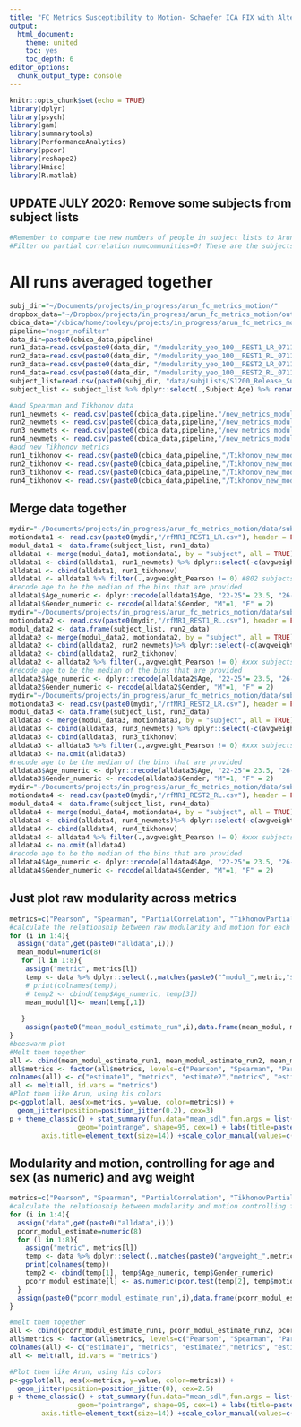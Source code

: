 ```yaml
---
title: "FC Metrics Susceptibility to Motion- Schaefer ICA FIX with Alternative Pipelines"
output:
  html_document:
    theme: united
    toc: yes
    toc_depth: 6
editor_options: 
  chunk_output_type: console
---
```


```r
knitr::opts_chunk$set(echo = TRUE)
library(dplyr)
library(psych)
library(gam)
library(summarytools)
library(PerformanceAnalytics)
library(ppcor)
library(reshape2)
library(Hmisc)
library(R.matlab)
```

## UPDATE JULY 2020: Remove some subjects from subject lists
```r
#Remember to compare the new numbers of people in subject lists to Arun's
#Filter on partial correlation numcommunities=0! These are the subjects who should be included as of now. 
```

# All runs averaged together
```r
subj_dir="~/Documents/projects/in_progress/arun_fc_metrics_motion/"
dropbox_data="~/Dropbox/projects/in_progress/arun_fc_metrics_motion/output/data/Schaefer100_ICA_FIX/"
cbica_data="/cbica/home/tooleyu/projects/in_progress/arun_fc_metrics_motion/output/Schaefer_100_ICA_FIX/"
pipeline="nogsr_nofilter"
data_dir=paste0(cbica_data,pipeline)
run1_data=read.csv(paste0(data_dir, "/modularity_yeo_100__REST1_LR_071120.csv"))
run2_data=read.csv(paste0(data_dir, "/modularity_yeo_100__REST1_RL_071120.csv"))
run3_data=read.csv(paste0(data_dir, "/modularity_yeo_100__REST2_LR_071120.csv"))
run4_data=read.csv(paste0(data_dir, "/modularity_yeo_100__REST2_RL_071120.csv"))
subject_list=read.csv(paste0(subj_dir, "data/subjLists/S1200_Release_Subjects_Demographics.csv"))
subject_list <- subject_list %>% dplyr::select(.,Subject:Age) %>% rename(., subject=Subject)

#add Spearman and Tikhonov data
run1_newmets <- read.csv(paste0(cbica_data,pipeline,"/new_metrics_modularity_schaefer__REST1_LR_020221.csv")) 
run2_newmets <- read.csv(paste0(cbica_data,pipeline,"/new_metrics_modularity_schaefer__REST1_RL_020221.csv")) 
run3_newmets <- read.csv(paste0(cbica_data,pipeline,"/new_metrics_modularity_schaefer__REST2_LR_020221.csv")) 
run4_newmets <- read.csv(paste0(cbica_data,pipeline,"/new_metrics_modularity_schaefer__REST2_RL_020221.csv")) 
#add new Tikhonov metrics
run1_tikhonov <- read.csv(paste0(cbica_data,pipeline,"/Tikhonov_new_modularity_schaefer__REST1_LR_061521.csv")) 
run2_tikhonov <- read.csv(paste0(cbica_data,pipeline,"/Tikhonov_new_modularity_schaefer__REST1_RL_061521.csv")) 
run3_tikhonov <- read.csv(paste0(cbica_data,pipeline,"/Tikhonov_new_modularity_schaefer__REST2_LR_061521.csv")) 
run4_tikhonov <- read.csv(paste0(cbica_data,pipeline,"/Tikhonov_new_modularity_schaefer__REST2_RL_061521.csv")) 
```

## Merge data together

```r
mydir="~/Documents/projects/in_progress/arun_fc_metrics_motion/data/subjData/Motion_S1200/rfMRI_REST1_LR/"
motiondata1 <- read.csv(paste0(mydir,"/rfMRI_REST1_LR.csv"), header = FALSE, col.names = c("subject", "motion"))
modul_data1 <- data.frame(subject_list, run1_data)
alldata1 <- merge(modul_data1, motiondata1, by = "subject", all = TRUE)
alldata1 <- cbind(alldata1, run1_newmets) %>% dplyr::select(-c(avgweight_TikhonovPartialCorrelation,modul_TikhonovPartialCorrelation))
alldata1 <- cbind(alldata1, run1_tikhonov)
alldata1 <- alldata1 %>% filter(.,avgweight_Pearson != 0) #802 subjects -> 778 subjects
#recode age to be the median of the bins that are provided
alldata1$Age_numeric <- dplyr::recode(alldata1$Age, "22-25"= 23.5, "26-30"=28, "31-35"=33, "36+"=36)
alldata1$Gender_numeric <- recode(alldata1$Gender, "M"=1, "F" = 2)
mydir="~/Documents/projects/in_progress/arun_fc_metrics_motion/data/subjData/Motion_S1200/rfMRI_REST1_RL/"
motiondata2 <- read.csv(paste0(mydir,"/rfMRI_REST1_RL.csv"), header = FALSE, col.names = c("subject", "motion"))
modul_data2 <- data.frame(subject_list, run2_data)
alldata2 <- merge(modul_data2, motiondata2, by = "subject", all = TRUE)
alldata2 <- cbind(alldata2, run2_newmets)%>% dplyr::select(-c(avgweight_TikhonovPartialCorrelation,modul_TikhonovPartialCorrelation))
alldata2 <- cbind(alldata2, run2_tikhonov)
alldata2 <- alldata2 %>% filter(.,avgweight_Pearson != 0) #xxx subjects -> 800 subjects
#recode age to be the median of the bins that are provided
alldata2$Age_numeric <- dplyr::recode(alldata2$Age, "22-25"= 23.5, "26-30"=28, "31-35"=33, "36+"=36)
alldata2$Gender_numeric <- recode(alldata2$Gender, "M"=1, "F" = 2)
mydir="~/Documents/projects/in_progress/arun_fc_metrics_motion/data/subjData/Motion_S1200/rfMRI_REST2_LR/"
motiondata3 <- read.csv(paste0(mydir,"/rfMRI_REST2_LR.csv"), header = FALSE, col.names = c("subject", "motion"))
modul_data3 <- data.frame(subject_list, run3_data)
alldata3 <- merge(modul_data3, motiondata3, by = "subject", all = TRUE)
alldata3 <- cbind(alldata3, run3_newmets) %>% dplyr::select(-c(avgweight_TikhonovPartialCorrelation,modul_TikhonovPartialCorrelation))
alldata3 <- cbind(alldata3, run3_tikhonov)
alldata3 <- alldata3 %>% filter(.,avgweight_Pearson != 0) #xxx subjects -> 776 subjects
alldata3 <- na.omit(alldata3)
#recode age to be the median of the bins that are provided
alldata3$Age_numeric <- dplyr::recode(alldata3$Age, "22-25"= 23.5, "26-30"=28, "31-35"=33, "36+"=36)
alldata3$Gender_numeric <- recode(alldata3$Gender, "M"=1, "F" = 2)
mydir="~/Documents/projects/in_progress/arun_fc_metrics_motion/data/subjData/Motion_S1200/rfMRI_REST2_RL/"
motiondata4 <- read.csv(paste0(mydir,"/rfMRI_REST2_RL.csv"), header = FALSE, col.names = c("subject", "motion"))
modul_data4 <- data.frame(subject_list, run4_data)
alldata4 <- merge(modul_data4, motiondata4, by = "subject", all = TRUE)
alldata4 <- cbind(alldata4, run4_newmets)%>% dplyr::select(-c(avgweight_TikhonovPartialCorrelation,modul_TikhonovPartialCorrelation))
alldata4 <- cbind(alldata4, run4_tikhonov)
alldata4 <- alldata4 %>% filter(.,avgweight_Pearson != 0) #xxx subjects -> 763 subjects
alldata4 <- na.omit(alldata4)
#recode age to be the median of the bins that are provided
alldata4$Age_numeric <- dplyr::recode(alldata4$Age, "22-25"= 23.5, "26-30"=28, "31-35"=33, "36+"=36)
alldata4$Gender_numeric <- recode(alldata4$Gender, "M"=1, "F" = 2)
```

## Just plot raw modularity across metrics

```r
metrics=c("Pearson", "Spearman", "PartialCorrelation", "TikhonovPartialCorrelation", "Coherence", "WaveletCoherence", "MutualInformation","MutualInformationTime")
#calculate the relationship between raw modularity and motion for each of the 4 runs
for (i in 1:4){
  assign("data",get(paste0("alldata",i)))
  mean_modul=numeric(8)
   for (l in 1:8){
    assign("metric", metrics[l])
    temp <- data %>% dplyr::select(.,matches(paste0("^modul_",metric,"$")))
    # print(colnames(temp))
    # temp2 <- cbind(temp$Age_numeric, temp[3])
    mean_modul[l]<- mean(temp[,1])
     
   }
    assign(paste0("mean_modul_estimate_run",i),data.frame(mean_modul, metrics))
}
#beeswarm plot
#Melt them together
all <- cbind(mean_modul_estimate_run1, mean_modul_estimate_run2, mean_modul_estimate_run3, mean_modul_estimate_run4)
all$metrics <- factor(all$metrics, levels=c("Pearson", "Spearman", "PartialCorrelation","TikhonovPartialCorrelation", "Coherence", "WaveletCoherence", "MutualInformation","MutualInformationTime"), labels=c("P", "S","PC", "TC", "C","WC", "MIF", "MIT") )
colnames(all) <- c("estimate1", "metrics", "estimate2","metrics", "estimate3", "metrics","estimate4", "metrics")
all <- melt(all, id.vars = "metrics")
#Plot them like Arun, using his colors
p<-ggplot(all, aes(x=metrics, y=value, color=metrics)) + 
  geom_jitter(position=position_jitter(0.2), cex=3)
p + theme_classic() + stat_summary(fun.data="mean_sdl",fun.args = list(mult = 1) ,
                 geom="pointrange", shape=95, cex=1) + labs(title=paste0("100-node Yeo parcellation ", pipeline),x="", y = "Modularity quality index (Q)")+ theme(plot.title = element_text(hjust = 0.5), legend.position = "none")+ theme(axis.text=element_text(size=14),
        axis.title=element_text(size=14)) +scale_color_manual(values=c("#0072BD", '#006432','#EB008B',"#D95319", "#EDB120", "#7E2F8E", "#77AC30", "#4DBEEE"))
```

## Modularity and motion, controlling for age and sex (as numeric) and avg weight
```r
metrics=c("Pearson", "Spearman", "PartialCorrelation", "TikhonovPartialCorrelation", "Coherence", "WaveletCoherence", "MutualInformation","MutualInformationTime")
#calculate the relationship between modularity and motion controlling for avg weight
for (i in 1:4){
  assign("data",get(paste0("alldata",i)))
  pcorr_modul_estimate=numeric(8)
  for (l in 1:8){
    assign("metric", metrics[l])
    temp <- data %>% dplyr::select(.,matches(paste0("avgweight_",metric,"$")),matches(paste0("modul_",metric,"$")),matches("motion"), matches("Age_numeric"),matches("Gender_numeric"))
    print(colnames(temp))
    temp2 <- cbind(temp[1], temp$Age_numeric, temp$Gender_numeric)
    pcorr_modul_estimate[l] <- as.numeric(pcor.test(temp[2], temp$motion, temp2, method = "pearson")$estimate)
  }
  assign(paste0("pcorr_modul_estimate_run",i),data.frame(pcorr_modul_estimate, metrics))
}

#melt them together
all <- cbind(pcorr_modul_estimate_run1, pcorr_modul_estimate_run2, pcorr_modul_estimate_run3, pcorr_modul_estimate_run4)
all$metrics <- factor(all$metrics, levels=c("Pearson", "Spearman", "PartialCorrelation","TikhonovPartialCorrelation", "Coherence", "WaveletCoherence", "MutualInformation","MutualInformationTime"), labels=c("P", "S","PC", "TC", "C","WC", "MIF", "MIT") )
colnames(all) <- c("estimate1", "metrics", "estimate2","metrics", "estimate3", "metrics","estimate4", "metrics")
all <- melt(all, id.vars = "metrics")

#Plot them like Arun, using his colors
p<-ggplot(all, aes(x=metrics, y=value, color=metrics)) + 
  geom_jitter(position=position_jitter(0), cex=2.5)
p + theme_classic() + stat_summary(fun.data="mean_sdl",fun.args = list(mult = 1) ,
                 geom="pointrange", shape=95, cex=1) + labs(title=paste0("100-node Yeo parcellation ", pipeline),x="", y = "Partial correlation of Q with motion")+ theme(plot.title = element_text(hjust = 0.5), legend.position = "none")+ theme(axis.text=element_text(size=14),
        axis.title=element_text(size=14)) +scale_color_manual(values=c("#0072BD", '#006432','#EB008B',"#D95319", "#EDB120", "#7E2F8E", "#77AC30", "#4DBEEE"))+geom_hline(yintercept = 0)
```

